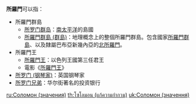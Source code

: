 '''所羅門'''可以指：
* 所羅門群島
** [[所罗门群岛|所罗门群岛]]：[[南太平洋|南太平洋]]的島國
** [[所羅門群島_(群島)|所羅門群島 (群島)]]：地理概念上的整個所羅門群島。包含國家[[所羅門群島|所羅門群島]]、以及隸屬巴布亞新幾內亞的[[北所羅門|北所羅門]]。
* 所羅門王
** [[所羅門王|所羅門王]]：以色列王國第三任君王
** 電影《[[所羅門王_(電影)|所羅門王]]》
*[[所罗门_(钢琴家)|所罗门 (钢琴家)]]：英国钢琴家
*[[所罗门兄弟|所罗门兄弟]]：华尔街著名的投资银行

{{disambig|Cat=三字譯名消歧義}}

[[ru:Соломон_(значения)|ru:Соломон (значения)]]
[[th:โซโลมอน_(แก้ความกำกวม)|th:โซโลมอน (แก้ความกำกวม)]]
[[uk:Соломон_(значення)|uk:Соломон (значення)]]